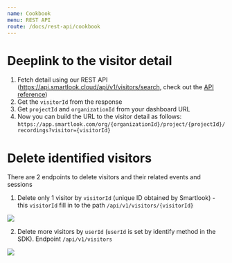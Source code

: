 ```yaml
---
name: Cookbook
menu: REST API
route: /docs/rest-api/cookbook
---
```



<Title>Cookbook</Title>

# Deeplink to the visitor detail
1. Fetch detail using our REST API (https://api.smartlook.cloud/api/v1/visitors/search, check out the [API reference](/docs/rest-api/reference))
2. Get the `visitorId` from the response
3. Get `projectId` and `organizationId` from your dashboard URL
4. Now you can build the URL to the visitor detail as follows: `https://app.smartlook.com/org/{organizationId}/project/{projectId}/recordings?visitor={visitorId}`


# Delete identified visitors
There are 2 endpoints to delete visitors and their related events and sessions
1. Delete only 1 visitor by `visitorId` (unique ID obtained by Smartlook) - this `visitorId` fill in to the path `/api/v1/visitors/{visitorId}`
<img src={postman_delete_by_vid} />

2. Delete more visitors by `userId` (`userId` is set by identify method in the SDK). Endpoint `/api/v1/visitors`
<img src={postman_delete_by_uids} />
